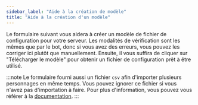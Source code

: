 ```yaml
---
sidebar_label: "Aide à la création de modèle"
title: "Aide à la création d'un modèle"
---
```



Le formulaire suivant vous aidera à créer un modèle de fichier de configuration pour votre serveur. Les modalités de vérification sont les mêmes que par le bot, donc si vous avez des erreurs, vous pouvez les corriger ici plutôt que manuellement.
Ensuite, il vous suffira de cliquer sur "Télécharger le modèle" pour obtenir un fichier de configuration prêt à être utilisé.


:::note
Le formulaire fourni aussi un fichier `csv` afin d'importer plusieurs personnages en même temps. Vous pouvez ignorer ce fichier si vous n'avez pas d'importation à faire.
Pour plus d'information, vous pouvez vous référer à la [documentation](/docs/commands/administration.md).
:::
<TemplateForm />

